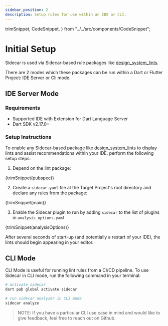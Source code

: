 ```yaml
---
sidebar_position: 2
description: Setup rules for use within an IDE or CLI.
---
```


  trimSnippet,
  CodeSnippet,
} from "../../src/components/CodeSnippet";


# Initial Setup

Sidecar is used via Sidecar-based rule packages like [design_system_lints](https://pub.dev/packages/design_system_lints).

There are 2 modes which these packages can be run within a Dart or Flutter Project: IDE Server or Cli mode.

## IDE Server Mode <a name="server-usage"></a>

### Requirements

- Supported IDE with Extension for Dart Language Server
- Dart SDK v2.17.0+

### Setup Instructions

To enable any Sidecar-based package like [design_system_lints](https://pub.dev/packages/design_system_lints)
to display lints and assist recommendations within your IDE, perform the following setup steps:

1. Depend on the lint package:

<CodeBlock title="pubspec.yaml" language="yaml">{trimSnippet(pubspec)}</CodeBlock>

2. Create a ```sidecar.yaml``` file at the Target Project's root directory and declare any rules from the package:

<CodeBlock title="sidecar.yaml" language="yaml">{trimSnippet(main)}</CodeBlock>

3. Enable the Sidecar plugin to run by adding ```sidecar``` to the list of plugins in ```analysis_options.yaml```

<CodeBlock title="analysis_options.yaml" language="yaml">{trimSnippet(analysisOptions)}</CodeBlock>

After several seconds of start-up (and potentially a restart of your IDE), the lints should begin appearing in your editor.


## CLI Mode <a name="cli-usage"></a>

CLI Mode is useful for running lint rules from a CI/CD pipeline. To use Sidecar in CLI mode, run the following command in your terminal:

```sh
# activate sidecar
dart pub global activate sidecar

# run sidecar analyzer in CLI mode
sidecar analyze
```

> NOTE: If you have a particular CLI use case in mind and would like to give feedback, feel free to reach out on Github.
